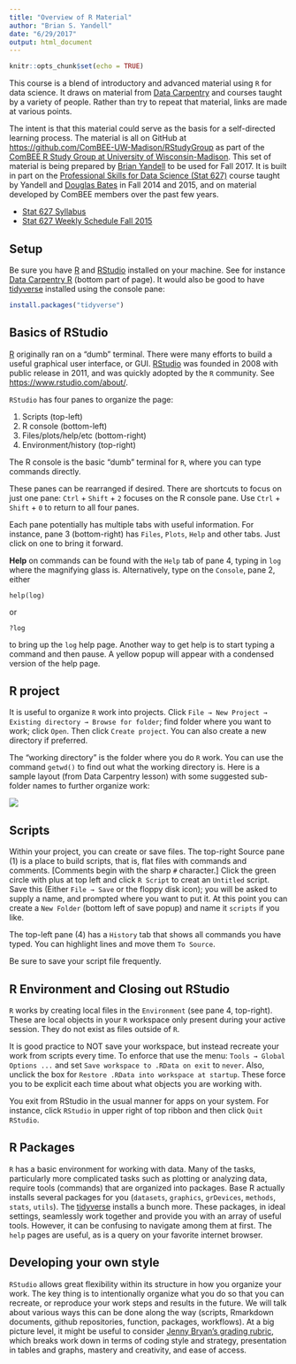```yaml
---
title: "Overview of R Material"
author: "Brian S. Yandell"
date: "6/29/2017"
output: html_document
---
```


```r
knitr::opts_chunk$set(echo = TRUE)
```

This course is a blend of introductory and advanced material using `R` for data science.
It draws on material from [Data Carpentry](http://datacarpentry.org) and courses taught by a variety of people. Rather than try to repeat that material, links are made at various points.

The intent is that this material could serve as the basis for a self-directed learning process. The material is all on GitHub at <https://github.com/ComBEE-UW-Madison/RStudyGroup> as part of the [ComBEE R Study Group at University of Wisconsin-Madison](https://sites.google.com/a/wisc.edu/combee/r-study-group).
This set of material is being prepared by [Brian Yandell](http://www.stat.wisc.edu/~yandell) to be used for Fall 2017. It is built in part on the [Professional Skills for Data Science (Stat 627)](https://github.com/datascience-uwmadison/stat627) course taught by Yandell and [Douglas Bates](https://github.com/dmbates/stat692) in Fall 2014 and 2015, and on material developed by ComBEE members over the past few years.

- [Stat 627 Syllabus](https://github.com/datascience-uwmadison/stat627/blob/master/syllabus.md)
- [Stat 627 Weekly Schedule Fall 2015](https://github.com/datascience-uwmadison/stat627/blob/master/weekly.md)

## Setup

Be sure you have [R](https://www.r-project.org/) and [RStudio](http://www.rstudio.com)
installed on your machine. See for instance [Data Carpentry R](http://kbroman.org/datacarpentry_R_2017-01-10/) (bottom part of page).
It would also be good to have [tidyverse](http://tidyverse.org) installed using the console pane:

```r
install.packages("tidyverse")
```


## Basics of RStudio

[R](https://www.r-project.org/) originally ran on a "dumb" terminal. 
There were many efforts to build a useful graphical user interface, or GUI. [RStudio](http://www.rstudio.com) was founded in 2008 with public release in 2011, and was quickly adopted by the `R` community. See <https://www.rstudio.com/about/>.

`RStudio` has four panes to organize the page:

1. Scripts (top-left)
2. R console (bottom-left)
3. Files/plots/help/etc (bottom-right)
4. Environment/history (top-right)

The R console is the basic "dumb" terminal for `R`, where you can type commands directly.

These panes can be rearranged if desired. There are shortcuts to focus on just one pane:
<kbd>`Ctrl`</kbd> + <kbd>`Shift`</kbd> + <kbd>`2`</kbd>
focuses on the R console pane. Use <kbd>`Ctrl`</kbd> +
<kbd>`Shift`</kbd> + <kbd>`0`</kbd> to return to all four panes.

Each pane potentially has multiple tabs with useful information. For instance, pane 3 (bottom-right) has `Files`, `Plots`, `Help` and other tabs. Just click on one to bring it forward.

**Help** on commands can be found with the `Help` tab of pane 4, typing in `log` where the magnifying glass is. Alternatively, type on the `Console`, pane 2, either

```
help(log)
```

or

```
?log
```

to bring up the `log` help page. Another way to get help is to start typing a command and then pause. A yellow popup will appear with a condensed version of the help page.

## R project

It is useful to organize `R` work into projects. Click `File → New Project → Existing directory → Browse for folder`; find folder where you want to work; click `Open`. Then click `Create project`. You can also create a new directory if preferred.

The "working directory" is the folder where you do `R` work. You can use the command `getwd()` to find out what the working directory is. Here is a sample layout (from Data Carpentry lesson) with some suggested sub-folder names to further organize work:

![](http://www.datacarpentry.org/R-ecology-lesson/img/working-directory-structure.png)

## Scripts

Within your project, you can create or save files.
The top-right Source pane (1) is a place to build scripts, that is, flat files with commands and comments. [Comments begin with the sharp `#` character.] Click the green circle with plus at top left and click `R Script` to creat an `Untitled` script. Save this (Either `File → Save` or the floppy disk icon); you will be asked to supply a name, and prompted where you want to put it. At this point you can create a `New Folder` (bottom left of save popup) and name it `scripts` if you like.

The top-left pane (4) has a `History` tab that shows all commands you have typed. You can highlight lines and move them `To Source`.

Be sure to save your script file frequently.

## R Environment and Closing out RStudio

`R` works by creating local files in the `Environment` (see pane 4, top-right). These are local objects in your `R` workspace only present during your active session. They do not exist as files outside of `R`.

It is good practice to NOT save your workspace, but instead recreate your work from scripts every time. To enforce that use the menu: `Tools → Global Options ...` and set `Save workspace to .RData on exit` to <kbd>`never`</kbd>. Also, unclick the box for `Restore .RData into workspace at startup`. These force you to be explicit each time about what objects you are working with.

You exit from RStudio in the usual manner for apps on your system. For instance, click `RStudio` in upper right of top ribbon and then click `Quit RStudio`.

## R Packages

`R` has a basic environment for working with data. Many of the tasks, particularly more complicated tasks such as plotting or analyzing data, require tools (commands) that are organized into packages. Base R actually installs several packages for you (`datasets`, `graphics`, `grDevices`, `methods`, `stats`, `utils`). The [tidyverse](http://tidyverse.org) installs a bunch more. These packages, in ideal settings, seamlessly work together and provide you with an array of useful tools. However, it can be confusing to navigate among them at first. The `help` pages are useful, as is a query on your favorite internet browser.

## Developing your own style

`RStudio` allows great flexibility within its structure in how you organize your work. 
The key thing is to intentionally organize what you do so that you can recreate, or
reproduce your work steps and results in the future. We will talk about various ways this can be done along the way (scripts, Rmarkdown documents, github repositories, function, packages, workflows).
At a big picture level, it might be useful to consider [Jenny Bryan's grading rubric](http://stat545.com/peer-review01_marking-rubric.html), which breaks work down in terms of coding style and strategy, presentation in tables and graphs, mastery and creativity, and ease of access.
